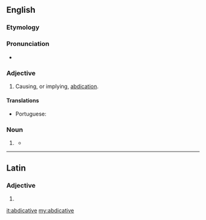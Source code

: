 ==English==

===Etymology===
{{suffix|abdicat|ive}}

===Pronunciation===
* {{a|US}} {{IPA|/ˈæb.dəˌkeɪ.tɪv/|/ˈæb.dəˌkə.tɪv/}}

===Adjective===
{{en-adj}}

# {{context|rare|lang=en}} Causing, or implying, [[abdication]].

====Translations====
{{trans-top|(rare) causing, or implying, abdication}}
* Portuguese: {{t|pt|abdicativo}}
{{trans-mid}}
{{trans-bottom}}

===Noun===
{{en-noun}}

# {{context|logic|lang=en}} {{rfdef|lang=en}}
#* {{quote-book|title=The Logic of Apuleius|author=David Londey|year=1987|passage=The fourth mood is that which brings together directly a particular '''abdicative''' from a particular dedicative and a universal '''abdicative''', e.g., ''Some just thing is honourable, no honourable thing is base, therefore some just thing is not base.''}}

----

==Latin==

===Adjective===
{{la-adj-form|abdicatīve}}

# {{inflection of|abdicatīvus||voc|m|s|lang=la}}

[[it:abdicative]]
[[my:abdicative]]